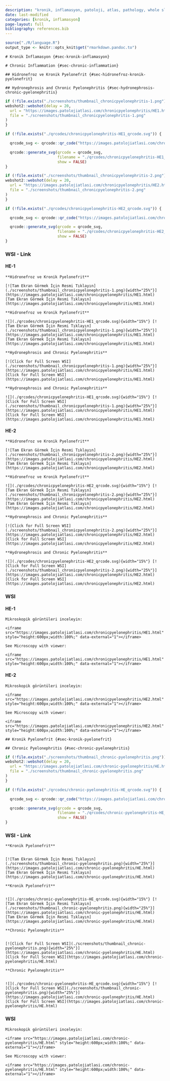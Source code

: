 ```yaml
---
description: "kronik, inflamasyon, patoloji, atlas, pathology, whole slide image, virtual microscopy, virtual microscope, sanal mikroskop"
date: last-modified
categories: [kronik, inflamasyon]
page-layout: full
bibliography: references.bib
---
```


```r
source("./R/language.R")
output_type <- knitr::opts_knit$get("rmarkdown.pandoc.to")
```



```asis
# Kronik İnflamasyon {#sec-kronik-inflamasyon} 
```

```asis
# Chronic Inflammation {#sec-chronic-inflammation} 
```




```asis
## Hidronefroz ve Kronik Pyelonefrit {#sec-hidronefroz-kronik-pyelonefrit} 
```

```asis
## Hydronephrosis and Chronic Pyelonephritis {#sec-hydronephrosis-chronic-pyelonephritis} 
```






```r
if (!file.exists("./screenshots/thumbnail_chronicpyelonephritis-1.png")) {
webshot2::webshot(delay = 20,
  url = "https://images.patolojiatlasi.com/chronicpyelonephritis/HE1.html",
  file = "./screenshots/thumbnail_chronicpyelonephritis-1.png"
)
}
```



```r
if (!file.exists("./qrcodes/chronicpyelonephritis-HE1_qrcode.svg")) {

  qrcode_svg <- qrcode::qr_code("https://images.patolojiatlasi.com/chronicpyelonephritis/HE1.html")

  qrcode::generate_svg(qrcode = qrcode_svg,
                       filename = "./qrcodes/chronicpyelonephritis-HE1_qrcode.svg",
                       show = FALSE)
}
```




```r
if (!file.exists("./screenshots/thumbnail_chronicpyelonephritis-2.png")) {
webshot2::webshot(delay = 20,
  url = "https://images.patolojiatlasi.com/chronicpyelonephritis/HE2.html",
  file = "./screenshots/thumbnail_chronicpyelonephritis-2.png"
)
}
```



```r
if (!file.exists("./qrcodes/chronicpyelonephritis-HE2_qrcode.svg")) {

  qrcode_svg <- qrcode::qr_code("https://images.patolojiatlasi.com/chronicpyelonephritis/HE2.html")

  qrcode::generate_svg(qrcode = qrcode_svg,
                       filename = "./qrcodes/chronicpyelonephritis-HE2_qrcode.svg",
                       show = FALSE)
}
```


::::: panel-tabset


### WSI - Link

#### HE-1



:::: {.content-hidden when-format="pdf"}



```asis

**Hidronefroz ve Kronik Pyelonefrit**

[![Tam Ekran Görmek İçin Resmi Tıklayın](./screenshots/thumbnail_chronicpyelonephritis-1.png){width="25%"}](https://images.patolojiatlasi.com/chronicpyelonephritis/HE1.html) [Tam Ekran Görmek İçin Resmi Tıklayın](https://images.patolojiatlasi.com/chronicpyelonephritis/HE1.html)

```



::::





:::: {.content-visible when-format="pdf"}



```asis

**Hidronefroz ve Kronik Pyelonefrit**

![](./qrcodes/chronicpyelonephritis-HE1_qrcode.svg){width="15%"} [![Tam Ekran Görmek İçin Resmi Tıklayın](./screenshots/thumbnail_chronicpyelonephritis-1.png){width="25%"}](https://images.patolojiatlasi.com/chronicpyelonephritis/HE1.html) [Tam Ekran Görmek İçin Resmi Tıklayın](https://images.patolojiatlasi.com/chronicpyelonephritis/HE1.html)

```




::::




:::: {.content-hidden when-format="pdf"}




```asis

**Hydronephrosis and Chronic Pyelonephritis**

[![Click for Full Screen WSI](./screenshots/thumbnail_chronicpyelonephritis-1.png){width="25%"}](https://images.patolojiatlasi.com/chronicpyelonephritis/HE1.html) [Click for Full Screen WSI](https://images.patolojiatlasi.com/chronicpyelonephritis/HE1.html)

```



::::





:::: {.content-visible when-format="pdf"}




```asis

**Hydronephrosis and Chronic Pyelonephritis**

![](./qrcodes/chronicpyelonephritis-HE1_qrcode.svg){width="15%"} [![Click for Full Screen WSI](./screenshots/thumbnail_chronicpyelonephritis-1.png){width="25%"}](https://images.patolojiatlasi.com/chronicpyelonephritis/HE1.html) [Click for Full Screen WSI](https://images.patolojiatlasi.com/chronicpyelonephritis/HE1.html)

```



::::



#### HE-2



:::: {.content-hidden when-format="pdf"}


```asis

**Hidronefroz ve Kronik Pyelonefrit**

[![Tam Ekran Görmek İçin Resmi Tıklayın](./screenshots/thumbnail_chronicpyelonephritis-2.png){width="25%"}](https://images.patolojiatlasi.com/chronicpyelonephritis/HE2.html) [Tam Ekran Görmek İçin Resmi Tıklayın](https://images.patolojiatlasi.com/chronicpyelonephritis/HE2.html)

```


::::





:::: {.content-visible when-format="pdf"}


```asis

**Hidronefroz ve Kronik Pyelonefrit**

![](./qrcodes/chronicpyelonephritis-HE2_qrcode.svg){width="15%"} [![Tam Ekran Görmek İçin Resmi Tıklayın](./screenshots/thumbnail_chronicpyelonephritis-2.png){width="25%"}](https://images.patolojiatlasi.com/chronicpyelonephritis/HE2.html) [Tam Ekran Görmek İçin Resmi Tıklayın](https://images.patolojiatlasi.com/chronicpyelonephritis/HE2.html)

```



:::: 






:::: {.content-hidden when-format="pdf"}



```asis

**Hydronephrosis and Chronic Pyelonephritis**

[![Click for Full Screen WSI](./screenshots/thumbnail_chronicpyelonephritis-2.png){width="25%"}](https://images.patolojiatlasi.com/chronicpyelonephritis/HE2.html) [Click for Full Screen WSI](https://images.patolojiatlasi.com/chronicpyelonephritis/HE2.html)

```


::::





:::: {.content-visible when-format="pdf"}




```asis

**Hydronephrosis and Chronic Pyelonephritis**

![](./qrcodes/chronicpyelonephritis-HE2_qrcode.svg){width="15%"} [![Click for Full Screen WSI](./screenshots/thumbnail_chronicpyelonephritis-2.png){width="25%"}](https://images.patolojiatlasi.com/chronicpyelonephritis/HE2.html) [Click for Full Screen WSI](https://images.patolojiatlasi.com/chronicpyelonephritis/HE2.html)

```


:::: 






### WSI




#### HE-1





```asis

Mikroskopik görüntüleri inceleyin:

<iframe src="https://images.patolojiatlasi.com/chronicpyelonephritis/HE1.html" style="height:600px;width:100%;" data-external="1"></iframe>

```





```asis

See Microscopy with viewer: 

<iframe src="https://images.patolojiatlasi.com/chronicpyelonephritis/HE1.html" style="height:600px;width:100%;" data-external="1"></iframe>

```




#### HE-2





```asis

Mikroskopik görüntüleri inceleyin:

<iframe src="https://images.patolojiatlasi.com/chronicpyelonephritis/HE2.html" style="height:600px;width:100%;" data-external="1"></iframe>

```





```asis

See Microscopy with viewer: 

<iframe src="https://images.patolojiatlasi.com/chronicpyelonephritis/HE2.html" style="height:600px;width:100%;" data-external="1"></iframe>

```




:::::







```asis

## Kronik Pyelonefrit {#sec-kronik-pyelonefrit} 

```

```asis

## Chronic Pyelonephritis {#sec-chronic-pyelonephritis} 

```

```r
if (!file.exists("./screenshots/thumbnail_chronic-pyelonephritis.png")) {
webshot2::webshot(delay = 20,
  url = "https://images.patolojiatlasi.com/chronic-pyelonephritis/HE.html",
  file = "./screenshots/thumbnail_chronic-pyelonephritis.png"
)
}
```


```r
if (!file.exists("./qrcodes/chronic-pyelonephritis-HE_qrcode.svg")) {

  qrcode_svg <- qrcode::qr_code("https://images.patolojiatlasi.com/chronic-pyelonephritis/HE.html")

  qrcode::generate_svg(qrcode = qrcode_svg,
                       filename = "./qrcodes/chronic-pyelonephritis-HE_qrcode.svg",
                       show = FALSE)
}
```













::::: panel-tabset


### WSI - Link



:::: {.content-hidden when-format="pdf"}





```asis

**Kronik Pyelonefrit**


[![Tam Ekran Görmek İçin Resmi Tıklayın](./screenshots/thumbnail_chronic-pyelonephritis.png){width="25%"}](https://images.patolojiatlasi.com/chronic-pyelonephritis/HE.html) [Tam Ekran Görmek İçin Resmi Tıklayın](https://images.patolojiatlasi.com/chronic-pyelonephritis/HE.html)

```



::::





:::: {.content-visible when-format="pdf"}





```asis

**Kronik Pyelonefrit**


![](./qrcodes/chronic-pyelonephritis-HE_qrcode.svg){width="15%"} [![Tam Ekran Görmek İçin Resmi Tıklayın](./screenshots/thumbnail_chronic-pyelonephritis.png){width="25%"}](https://images.patolojiatlasi.com/chronic-pyelonephritis/HE.html) [Tam Ekran Görmek İçin Resmi Tıklayın](https://images.patolojiatlasi.com/chronic-pyelonephritis/HE.html)

```




::::




:::: {.content-hidden when-format="pdf"}



```asis

**Chronic Pyelonephritis**


[![Click for Full Screen WSI](./screenshots/thumbnail_chronic-pyelonephritis.png){width="25%"}](https://images.patolojiatlasi.com/chronic-pyelonephritis/HE.html) [Click for Full Screen WSI](https://images.patolojiatlasi.com/chronic-pyelonephritis/HE.html)

```


::::





:::: {.content-visible when-format="pdf"}


```asis

**Chronic Pyelonephritis**


![](./qrcodes/chronic-pyelonephritis-HE_qrcode.svg){width="15%"} [![Click for Full Screen WSI](./screenshots/thumbnail_chronic-pyelonephritis.png){width="25%"}](https://images.patolojiatlasi.com/chronic-pyelonephritis/HE.html) [Click for Full Screen WSI](https://images.patolojiatlasi.com/chronic-pyelonephritis/HE.html)

```




::::


### WSI




```asis

Mikroskopik görüntüleri inceleyin:

<iframe src="https://images.patolojiatlasi.com/chronic-pyelonephritis/HE.html" style="height:600px;width:100%;" data-external="1"></iframe>

```


```asis

See Microscopy with viewer: 

<iframe src="https://images.patolojiatlasi.com/chronic-pyelonephritis/HE.html" style="height:600px;width:100%;" data-external="1"></iframe>

```



:::::




